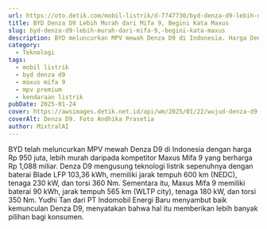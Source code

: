 ```yaml
---
url: https://oto.detik.com/mobil-listrik/d-7747730/byd-denza-d9-lebih-murah-dari-mifa-9-begini-kata-maxus
title: BYD Denza D9 Lebih Murah dari Mifa 9, Begini Kata Maxus
slug: byd-denza-d9-lebih-murah-dari-mifa-9,-begini-kata-maxus
description: BYD meluncurkan MPV mewah Denza D9 di Indonesia. Harga Denza D9 sangat mengejutkan, bahkan bisa di bawah Rp 1 miliar. Ini komentar Maxus sebagai kompetitornya.
category:
  - Teknologi
tags:
  - mobil listrik
  - byd denza d9
  - maxus mifa 9
  - mpv premium
  - kendaraan listrik
pubDate: 2025-01-24
cover: https://awsimages.detik.net.id/api/wm/2025/01/22/wujud-denza-d9-yang-meluncur-hari-ini-harga-nggak-sampai-rp-1-m-5_169.jpeg?wid=54&w=650&v=1&t=jpeg
coverAlt: Denza D9. Foto Andhika Prasetia
author: MixtralAI
---
```

BYD telah meluncurkan MPV mewah Denza D9 di Indonesia dengan harga Rp 950 juta, lebih murah daripada kompetitor Maxus Mifa 9 yang berharga Rp 1,088 miliar. Denza D9 mengusung teknologi listrik sepenuhnya dengan baterai Blade LFP 103,36 kWh, memiliki jarak tempuh 600 km (NEDC), tenaga 230 kW, dan torsi 360 Nm. Sementara itu, Maxus Mifa 9 memiliki baterai 90 kWh, jarak tempuh 565 km (WLTP city), tenaga 180 kW, dan torsi 350 Nm. Yudhi Tan dari PT Indomobil Energi Baru menyambut baik kemunculan Denza D9, menyatakan bahwa hal itu memberikan lebih banyak pilihan bagi konsumen.
